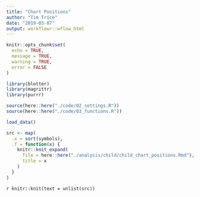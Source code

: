 ```yaml
---
title: "Chart Positions"
author: "Tim Trice"
date: "2019-03-07"
output: workflowr::wflow_html
---
```


```r
knitr::opts_chunk$set(
  echo = TRUE, 
  message = TRUE, 
  warning = TRUE, 
  error = FALSE
)
```

```r
library(blotter)
library(magrittr)
library(purrr)
```

```r
source(here::here("./code/02_settings.R"))
source(here::here("./code/03_functions.R"))
```

```r
load_data()
```

```r
src <- map(
  .x = sort(symbols), 
  .f = function(x) {
    knitr::knit_expand(
      file = here::here("./analysis/child/child_chart_positions.Rmd"), 
      title = x
    )
  }
)
```

`r knitr::knit(text = unlist(src))`
